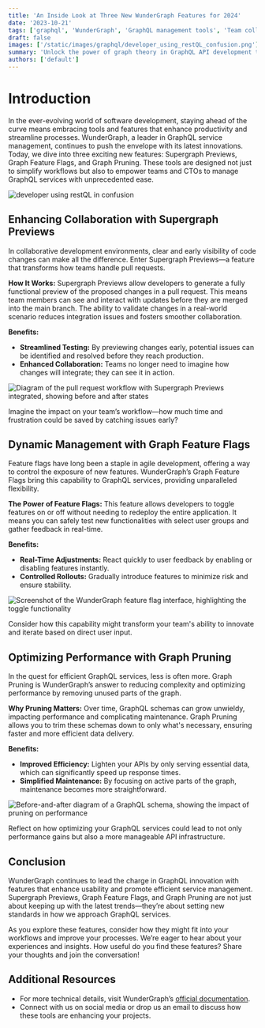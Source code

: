 ```yaml
---
title: 'An Inside Look at Three New WunderGraph Features for 2024'
date: '2023-10-21'
tags: ['graphql', 'WunderGraph', 'GraphQL management tools', 'Team collaboration', 'Efficient GraphQL services']
draft: false
images: ['/static/images/graphql/developer_using_restQL_confusion.png']
summary: 'Unlock the power of graph theory in GraphQL API development to avoid the pitfalls of a "RESTQL API." This article explores how graph theory intersects with GraphQL, providing insights into the significance of understanding graph theory in building robust APIs. Learn from real-world experiences, practical implications, and a transformational story that showcases the impact of resolving subtypes. Discover strategies to embrace the graph-like nature of GraphQL, optimize query resolution, and unlock the true potential of GraphQL API development.'
authors: ['default']
---
```


# Introduction

In the ever-evolving world of software development, staying ahead of the curve means embracing tools and features that enhance productivity and streamline processes. WunderGraph, a leader in GraphQL service management, continues to push the envelope with its latest innovations. Today, we dive into three exciting new features: Supergraph Previews, Graph Feature Flags, and Graph Pruning. These tools are designed not just to simplify workflows but also to empower teams and CTOs to manage GraphQL services with unprecedented ease.

![developer using restQL in confusion](/static/images/graphql/developer_using_restQL_confusion.png)

## Enhancing Collaboration with Supergraph Previews

In collaborative development environments, clear and early visibility of code changes can make all the difference. Enter Supergraph Previews—a feature that transforms how teams handle pull requests.

**How It Works:** Supergraph Previews allow developers to generate a fully functional preview of the proposed changes in a pull request. This means team members can see and interact with updates before they are merged into the main branch. The ability to validate changes in a real-world scenario reduces integration issues and fosters smoother collaboration.

**Benefits:**
- **Streamlined Testing:** By previewing changes early, potential issues can be identified and resolved before they reach production.
- **Enhanced Collaboration:** Teams no longer need to imagine how changes will integrate; they can see it in action.

![Diagram of the pull request workflow with Supergraph Previews integrated, showing before and after states](#)

Imagine the impact on your team’s workflow—how much time and frustration could be saved by catching issues early?

## Dynamic Management with Graph Feature Flags

Feature flags have long been a staple in agile development, offering a way to control the exposure of new features. WunderGraph’s Graph Feature Flags bring this capability to GraphQL services, providing unparalleled flexibility.

**The Power of Feature Flags:** This feature allows developers to toggle features on or off without needing to redeploy the entire application. It means you can safely test new functionalities with select user groups and gather feedback in real-time.

**Benefits:**
- **Real-Time Adjustments:** React quickly to user feedback by enabling or disabling features instantly.
- **Controlled Rollouts:** Gradually introduce features to minimize risk and ensure stability.

![Screenshot of the WunderGraph feature flag interface, highlighting the toggle functionality](#)

Consider how this capability might transform your team's ability to innovate and iterate based on direct user input.

## Optimizing Performance with Graph Pruning

In the quest for efficient GraphQL services, less is often more. Graph Pruning is WunderGraph’s answer to reducing complexity and optimizing performance by removing unused parts of the graph.

**Why Pruning Matters:** Over time, GraphQL schemas can grow unwieldy, impacting performance and complicating maintenance. Graph Pruning allows you to trim these schemas down to only what's necessary, ensuring faster and more efficient data delivery.

**Benefits:**
- **Improved Efficiency:** Lighten your APIs by only serving essential data, which can significantly speed up response times.
- **Simplified Maintenance:** By focusing on active parts of the graph, maintenance becomes more straightforward.

![Before-and-after diagram of a GraphQL schema, showing the impact of pruning on performance](#)

Reflect on how optimizing your GraphQL services could lead to not only performance gains but also a more manageable API infrastructure.

## Conclusion

WunderGraph continues to lead the charge in GraphQL innovation with features that enhance usability and promote efficient service management. Supergraph Previews, Graph Feature Flags, and Graph Pruning are not just about keeping up with the latest trends—they’re about setting new standards in how we approach GraphQL services.

As you explore these features, consider how they might fit into your workflows and improve your processes. We’re eager to hear about your experiences and insights. How useful do you find these features? Share your thoughts and join the conversation!

## Additional Resources

- For more technical details, visit WunderGraph’s [official documentation](https://cosmo-docs.wundergraph.com/).
- Connect with us on social media or drop us an email to discuss how these tools are enhancing your projects.

<BlogNewsletterForm title="Get twice as much done with a fifth of the code." />
